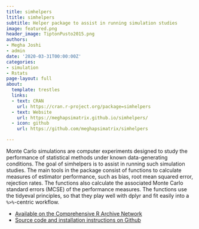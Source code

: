 ```yaml
---
title: simhelpers
ltitle: simhelpers
subtitle: Helper package to assist in running simulation studies
image: featured.png
header_image: TiptonPusto2015.png
authors:
- Megha Joshi
- admin
date: '2020-03-31T00:00:00Z'
categories:
- simulation
- Rstats
page-layout: full
about:
  template: trestles
  links:
  - text: CRAN
    url: https://cran.r-project.org/package=simhelpers
  - text: Website
    url: https://meghapsimatrix.github.io/simhelpers/
  - icon: github
    url: https://github.com/meghapsimatrix/simhelpers

---
```


Monte Carlo simulations are computer experiments designed to study the performance of statistical methods under known data-generating conditions. The goal of simhelpers is to assist in running such simulation studies. The main tools in the package consist of functions to calculate measures of estimator performance, such as bias, root mean squared error, rejection rates. The functions also calculate the associated Monte Carlo standard errors (MCSE) of the performance measures. The functions use the tidyeval principles, so that they play well with dplyr and fit easily into a `%>%`-centric workflow.

- [Available on the Comprehensive R Archive Network](https://CRAN.R-project.org/package=simhelpers)
- [Source code and installation instructions on Github](https://github.com/meghapsimatrix/simhelpers)

